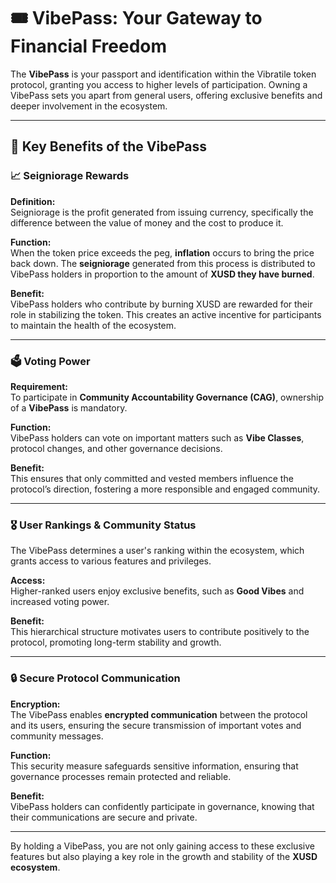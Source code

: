 # 🎟️ VibePass: Your Gateway to Financial Freedom

The **VibePass** is your passport and identification within the Vibratile token protocol, granting you access to higher levels of participation. Owning a VibePass sets you apart from general users, offering exclusive benefits and deeper involvement in the ecosystem.

---

## 💼 **Key Benefits of the VibePass**

### 📈 Seigniorage Rewards

**Definition:**  
Seigniorage is the profit generated from issuing currency, specifically the difference between the value of money and the cost to produce it.

**Function:**  
When the token price exceeds the peg, **inflation** occurs to bring the price back down. The **seigniorage** generated from this process is distributed to VibePass holders in proportion to the amount of **XUSD they have burned**.

**Benefit:**  
VibePass holders who contribute by burning XUSD are rewarded for their role in stabilizing the token. This creates an active incentive for participants to maintain the health of the ecosystem.

---

### 🗳️ Voting Power

**Requirement:**  
To participate in **Community Accountability Governance (CAG)**, ownership of a **VibePass** is mandatory.

**Function:**  
VibePass holders can vote on important matters such as **Vibe Classes**, protocol changes, and other governance decisions.

**Benefit:**  
This ensures that only committed and vested members influence the protocol’s direction, fostering a more responsible and engaged community.

---

### 🎖️ User Rankings & Community Status

The VibePass determines a user's ranking within the ecosystem, which grants access to various features and privileges.

**Access:**  
Higher-ranked users enjoy exclusive benefits, such as **Good Vibes** and increased voting power.

**Benefit:**  
This hierarchical structure motivates users to contribute positively to the protocol, promoting long-term stability and growth.

---

### 🔒 Secure Protocol Communication

**Encryption:**  
The VibePass enables **encrypted communication** between the protocol and its users, ensuring the secure transmission of important votes and community messages.

**Function:**  
This security measure safeguards sensitive information, ensuring that governance processes remain protected and reliable.

**Benefit:**  
VibePass holders can confidently participate in governance, knowing that their communications are secure and private.

---

By holding a VibePass, you are not only gaining access to these exclusive features but also playing a key role in the growth and stability of the **XUSD ecosystem**.
